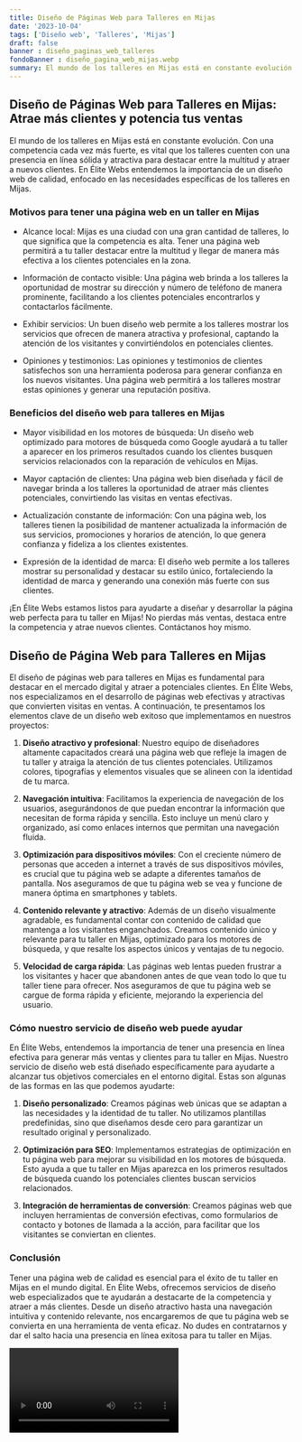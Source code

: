 ```yaml
---
title: Diseño de Páginas Web para Talleres en Mijas
date: '2023-10-04'
tags: ['Diseño web', 'Talleres', 'Mijas']
draft: false
banner : diseño_paginas_web_talleres
fondoBanner : diseño_pagina_web_mijas.webp
summary: El mundo de los talleres en Mijas está en constante evolución. Con una competencia cada vez más fuerte, es vital que los talleres cuenten con una presencia en línea sólida y atractiva para destacar entre la multitud y atraer a nuevos clientes. En Élite Webs entendemos la importancia de un diseño web de calidad, enfocado en las necesidades específicas de los talleres en Mijas.
---
```


## Diseño de Páginas Web para Talleres en Mijas: Atrae más clientes y potencia tus ventas

El mundo de los talleres en Mijas está en constante evolución. Con una competencia cada vez más fuerte, es vital que los talleres cuenten con una presencia en línea sólida y atractiva para destacar entre la multitud y atraer a nuevos clientes. En Élite Webs entendemos la importancia de un diseño web de calidad, enfocado en las necesidades específicas de los talleres en Mijas.

### Motivos para tener una página web en un taller en Mijas

- Alcance local: Mijas es una ciudad con una gran cantidad de talleres, lo que significa que la competencia es alta. Tener una página web permitirá a tu taller destacar entre la multitud y llegar de manera más efectiva a los clientes potenciales en la zona.

- Información de contacto visible: Una página web brinda a los talleres la oportunidad de mostrar su dirección y número de teléfono de manera prominente, facilitando a los clientes potenciales encontrarlos y contactarlos fácilmente.

- Exhibir servicios: Un buen diseño web permite a los talleres mostrar los servicios que ofrecen de manera atractiva y profesional, captando la atención de los visitantes y convirtiéndolos en potenciales clientes.

- Opiniones y testimonios: Las opiniones y testimonios de clientes satisfechos son una herramienta poderosa para generar confianza en los nuevos visitantes. Una página web permitirá a los talleres mostrar estas opiniones y generar una reputación positiva.

### Beneficios del diseño web para talleres en Mijas

- Mayor visibilidad en los motores de búsqueda: Un diseño web optimizado para motores de búsqueda como Google ayudará a tu taller a aparecer en los primeros resultados cuando los clientes busquen servicios relacionados con la reparación de vehículos en Mijas.

- Mayor captación de clientes: Una página web bien diseñada y fácil de navegar brinda a los talleres la oportunidad de atraer más clientes potenciales, convirtiendo las visitas en ventas efectivas.

- Actualización constante de información: Con una página web, los talleres tienen la posibilidad de mantener actualizada la información de sus servicios, promociones y horarios de atención, lo que genera confianza y fideliza a los clientes existentes.

- Expresión de la identidad de marca: El diseño web permite a los talleres mostrar su personalidad y destacar su estilo único, fortaleciendo la identidad de marca y generando una conexión más fuerte con sus clientes.

¡En Élite Webs estamos listos para ayudarte a diseñar y desarrollar la página web perfecta para tu taller en Mijas! No pierdas más ventas, destaca entre la competencia y atrae nuevos clientes. Contáctanos hoy mismo.

<GifSeo />

<Cta />

## Diseño de Página Web para Talleres en Mijas

El diseño de páginas web para talleres en Mijas es fundamental para destacar en el mercado digital y atraer a potenciales clientes. En Élite Webs, nos especializamos en el desarrollo de páginas web efectivas y atractivas que convierten visitas en ventas. A continuación, te presentamos los elementos clave de un diseño web exitoso que implementamos en nuestros proyectos:

1. **Diseño atractivo y profesional**: Nuestro equipo de diseñadores altamente capacitados creará una página web que refleje la imagen de tu taller y atraiga la atención de tus clientes potenciales. Utilizamos colores, tipografías y elementos visuales que se alineen con la identidad de tu marca.

2. **Navegación intuitiva**: Facilitamos la experiencia de navegación de los usuarios, asegurándonos de que puedan encontrar la información que necesitan de forma rápida y sencilla. Esto incluye un menú claro y organizado, así como enlaces internos que permitan una navegación fluida.

3. **Optimización para dispositivos móviles**: Con el creciente número de personas que acceden a internet a través de sus dispositivos móviles, es crucial que tu página web se adapte a diferentes tamaños de pantalla. Nos aseguramos de que tu página web se vea y funcione de manera óptima en smartphones y tablets.

4. **Contenido relevante y atractivo**: Además de un diseño visualmente agradable, es fundamental contar con contenido de calidad que mantenga a los visitantes enganchados. Creamos contenido único y relevante para tu taller en Mijas, optimizado para los motores de búsqueda, y que resalte los aspectos únicos y ventajas de tu negocio.

5. **Velocidad de carga rápida**: Las páginas web lentas pueden frustrar a los visitantes y hacer que abandonen antes de que vean todo lo que tu taller tiene para ofrecer. Nos aseguramos de que tu página web se cargue de forma rápida y eficiente, mejorando la experiencia del usuario.

### Cómo nuestro servicio de diseño web puede ayudar

En Élite Webs, entendemos la importancia de tener una presencia en línea efectiva para generar más ventas y clientes para tu taller en Mijas. Nuestro servicio de diseño web está diseñado específicamente para ayudarte a alcanzar tus objetivos comerciales en el entorno digital. Estas son algunas de las formas en las que podemos ayudarte:

1. **Diseño personalizado**: Creamos páginas web únicas que se adaptan a las necesidades y la identidad de tu taller. No utilizamos plantillas predefinidas, sino que diseñamos desde cero para garantizar un resultado original y personalizado.

2. **Optimización para SEO**: Implementamos estrategias de optimización en tu página web para mejorar su visibilidad en los motores de búsqueda. Esto ayuda a que tu taller en Mijas aparezca en los primeros resultados de búsqueda cuando los potenciales clientes buscan servicios relacionados.

3. **Integración de herramientas de conversión**: Creamos páginas web que incluyen herramientas de conversión efectivas, como formularios de contacto y botones de llamada a la acción, para facilitar que los visitantes se conviertan en clientes.

### Conclusión

Tener una página web de calidad es esencial para el éxito de tu taller en Mijas en el mundo digital. En Élite Webs, ofrecemos servicios de diseño web especializados que te ayudarán a destacarte de la competencia y atraer a más clientes. Desde un diseño atractivo hasta una navegación intuitiva y contenido relevante, nos encargaremos de que tu página web se convierta en una herramienta de venta eficaz. No dudes en contratarnos y dar el salto hacia una presencia en línea exitosa para tu taller en Mijas.

<Video />

<CtaBot job='Talleres' city='Mijas'/>

<Gmaps query='Mijas+españa+maps' />